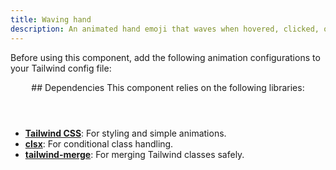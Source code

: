 ```yaml
---
title: Waving hand
description: An animated hand emoji that waves when hovered, clicked, or focused. Ideal for greeting users in an interactive way.
---
```



<section>

  <Tabs>
    <TabPanel label="Preview">
        <ComponentCard>
          <WavingHandDemo/>
        </ComponentCard>
    </TabPanel>
    <TabPanel label="Code">
        <CodeSnippet code={tailwindSnippets.code} language="tsx"/>
    </TabPanel>
    <TabPanel label="Usage">
        <CodeSnippet code={tailwindSnippets.usage} language="tsx"/>
    </TabPanel>
  </Tabs>

  Before using this component, add the following animation configurations to your Tailwind config file:

  <Tabs>
    <TabPanel label="tailwind.config">
        <CodeSnippet code={tailwindSnippets.tailwindConfig} language="tsx"/>
    </TabPanel>
  </Tabs>
</section>

<section>
  <header>
    ## Dependencies
    This component relies on the following libraries:
  </header>

  - **<a href="https://tailwindcss.com/" target="_blank">Tailwind CSS</a>**: For styling and simple animations.
  - **<a href="https://github.com/dcastil/tailwind-merge" target="_blank">clsx</a>**: For conditional class handling.
  - **<a href="https://github.com/lukeed/clsx" target="_blank">tailwind-merge</a>**: For merging Tailwind classes safely.
</section>
